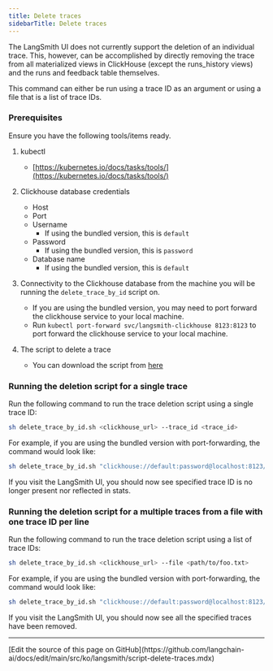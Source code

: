 ```yaml
---
title: Delete traces
sidebarTitle: Delete traces
---
```


The LangSmith UI does not currently support the deletion of an individual trace. This, however, can be accomplished by directly removing the trace from all materialized views in ClickHouse (except the runs_history views) and the runs and feedback table themselves.

This command can either be run using a trace ID as an argument or using a file that is a list of trace IDs.

### Prerequisites

Ensure you have the following tools/items ready.

1. kubectl

   * [https://kubernetes.io/docs/tasks/tools/](https://kubernetes.io/docs/tasks/tools/)

2. Clickhouse database credentials

   * Host
   * Port
   * Username
     * If using the bundled version, this is `default`
   * Password
     * If using the bundled version, this is `password`
   * Database name
     * If using the bundled version, this is `default`

3. Connectivity to the Clickhouse database from the machine you will be running the `delete_trace_by_id` script on.

   * If you are using the bundled version, you may need to port forward the clickhouse service to your local machine.
   * Run `kubectl port-forward svc/langsmith-clickhouse 8123:8123` to port forward the clickhouse service to your local machine.

4. The script to delete a trace

   * You can download the script from [here](https://github.com/langchain-ai/helm/blob/main/charts/langsmith/scripts/delete_trace_by_id.sh)

### Running the deletion script for a single trace

Run the following command to run the trace deletion script using a single trace ID:

```bash
sh delete_trace_by_id.sh <clickhouse_url> --trace_id <trace_id>
```

For example, if you are using the bundled version with port-forwarding, the command would look like:

```bash
sh delete_trace_by_id.sh "clickhouse://default:password@localhost:8123/default" --trace_id 4ec70ec7-0808-416a-b836-7100aeec934b
```

If you visit the LangSmith UI, you should now see specified trace ID is no longer present nor reflected in stats.

### Running the deletion script for a multiple traces from a file with one trace ID per line

Run the following command to run the trace deletion script using a list of trace IDs:

```bash
sh delete_trace_by_id.sh <clickhouse_url> --file <path/to/foo.txt>
```

For example, if you are using the bundled version with port-forwarding, the command would look like:

```bash
sh delete_trace_by_id.sh "clickhouse://default:password@localhost:8123/default" --file path/to/traces.txt
```

If you visit the LangSmith UI, you should now see all the specified traces have been removed.

---

<Callout icon="pen-to-square" iconType="regular">
  [Edit the source of this page on GitHub](https://github.com/langchain-ai/docs/edit/main/src/ko/langsmith/script-delete-traces.mdx)
</Callout>
